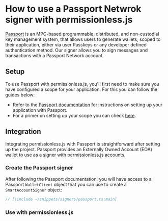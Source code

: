 
# How to use a Passport Netwrok signer with permissionless.js

[Passport](https://0xpass.io/) is an MPC-based programmable, distributed, and non-custodial key management system, that allows users to generate wallets, scoped to their application, either via user Passkeys or any developer defined authentication method. Our signer allows you to sign messages and transactions with a Passport Network account.

## Setup

To use Passport with permissionless.js, you'll first need to make sure you have configured a scope for your application. For this you can follow the guides below:

- Refer to the [Passport documentation](https://docs.0xpass.io/) for instructions on setting up your application with Passport.
- For a primer on setting up your scope you can check [here](https://docs.0xpass.io/authentication/configuring-your-scope).

## Integration

Integrating permissionless.js with Passport is straightforward after setting up the project. Passport provides an Externally Owned Account (EOA) wallet to use as a signer with permissionless.js accounts.

### Create the Passport signer

After following the Passport documentation, you will have access to a Passport `WalletClient` object that you can use to create a `SmartAccountSigner` object:

```typescript
// [!include ~/snippets/signers/passport.ts:main]
```

### Use with permissionless.js

<SmartAccounts />
